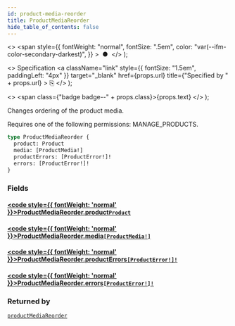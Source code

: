 ```yaml
---
id: product-media-reorder
title: ProductMediaReorder
hide_table_of_contents: false
---
```


  <>
    <span
      style={{
        fontWeight: "normal",
        fontSize: ".5em",
        color: "var(--ifm-color-secondary-darkest)",
      }}
    >
      &nbsp;●&nbsp;
    </span>
  </>
);

  <>
    Specification
    <a
      className="link"
      style={{ fontSize: "1.5em", paddingLeft: "4px" }}
      target="\_blank"
      href={props.url}
      title={"Specified by " + props.url}
    >
      ⎘
    </a>
  </>
);

  <>
    <span class={"badge badge--" + props.class}>{props.text}</span>
  </>
);

Changes ordering of the product media.

Requires one of the following permissions: MANAGE_PRODUCTS.

```graphql
type ProductMediaReorder {
  product: Product
  media: [ProductMedia!]
  productErrors: [ProductError!]!
  errors: [ProductError!]!
}
```

### Fields

#### [<code style={{ fontWeight: 'normal' }}>ProductMediaReorder.<b>product</b></code>](#)<Bullet />[`Product`](../../../developer/api-reference/objects/product) <Badge class="secondary" text="object"/>

>

#### [<code style={{ fontWeight: 'normal' }}>ProductMediaReorder.<b>media</b></code>](#)<Bullet />[`[ProductMedia!]`](../../../developer/api-reference/objects/product-media) <Badge class="secondary" text="list"/> <Badge class="secondary" text="object"/>

>

#### [<code style={{ fontWeight: 'normal' }}>ProductMediaReorder.<b>productErrors</b></code>](#)<Bullet />[`[ProductError!]!`](../../../developer/api-reference/objects/product-error) <Badge class="secondary" text="non-null"/> <Badge class="secondary" text="object"/>

>

#### [<code style={{ fontWeight: 'normal' }}>ProductMediaReorder.<b>errors</b></code>](#)<Bullet />[`[ProductError!]!`](../../../developer/api-reference/objects/product-error) <Badge class="secondary" text="non-null"/> <Badge class="secondary" text="object"/>

>

### Returned by

[`productMediaReorder`](../../../developer/api-reference/mutations/product-media-reorder) <Badge class="secondary" text="mutation"/>
